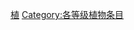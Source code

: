 {{catmore1|[[WikiProject:植物|WikiProject:植物]]}}
{{Articles by Quality|topic=植物|project=植物|format=TOC}}
{{empty category}}

[[Category:模板级条目|植]]
[[Category:各等级植物条目|Category:各等级植物条目]]